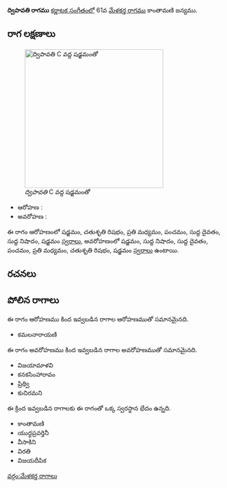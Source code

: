 {{Infobox ragam
	| name          	= ద్విపావతి
	| synonym	    	= 
	| mela          	= 
	| chakra        	= 
	| janaka        	= 
	| type          	= షడవ
	| arohanam      	= {{svaraC|S|R2|M2|P|D1|N1|S'}} 
	| avarohanam    	= {{svaraC|S'|N1|D1|P|M2|R2|S}}
	| jeeva         	=
	| chhaya        	=
	| nyasa         	=
	| vishesha      	= 
	| equivalent  		= 
}}
{{కర్ణాటక సంగీత రాగాలు}}
'''ద్విపావతి రాగము''' [[కర్ణాటక సంగీతం]]లో 61వ [[మేళకర్త రాగము]] కాంతామణి జన్యము. 


==రాగ లక్షణాలు==
[[Image:dvipavati_kb2wiki.png|thumb|right|316px|''ద్విపావతి'' C వద్ద షడ్జమంతో]]

* ఆరోహణ : {{svaraC|S|R2|M2|P|D1|N1|S'}} 
* అవరోహణ : {{svaraC|S'|N1|D1|P|M2|R2|S}}

ఈ రాగం ఆరోహణంలో షడ్జమం, చతుశృతి రిషభం, ప్రతి మధ్యమం, పంచమం, సుద్ద దైవతం, సుద్ద నిషాదం, షడ్జమం [[స్వరాలు]], అవరోహణంలో షడ్జమం, సుద్ద నిషాదం, సుద్ద దైవతం, పంచమం, ప్రతి మధ్యమం, చతుశృతి రిషభం, షడ్జమం [[స్వరాలు]] ఉంటాయి.

==రచనలు==



==పోలిన రాగాలు==
ఈ రాగం ఆరోహణము కింద ఇవ్వబడిన రాగాల ఆరోహణముతో సమానమైనది.
* కమలనారాయణి

ఈ రాగం అవరోహణము కింద ఇవ్వబడిన రాగాల అవరోహణముతో సమానమైనది.
* విజయామాళవి
* కనకసింహారావం
* ప్రిథ్వి
* కుచిరమని

ఈ క్రింద ఇవ్వబడిన రాగాలకు ఈ రాగంతో ఒక్క స్వరస్థాన భేదం ఉన్నది.
* కాంతామణి
* యుద్ధప్రవర్తినీ
* వీసాకిని
* విరతి
* విజయదీపిక



[[వర్గం:మేళకర్త రాగాలు]]